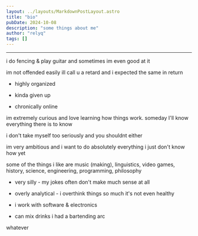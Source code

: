 ```yaml
---
layout: ../layouts/MarkdownPostLayout.astro
title: "bio"
pubDate: 2024-10-08
description: "some things about me"
author: "relyq"
tags: []
---
```


---

i do <span class="highlight">fencing</span> & play <span class="highlight">guitar</span> and sometimes im even good at it

im not offended easily ill call u a retard and i expected the same in return

- highly organized

- kinda given up

- chronically online

im extremely curious and love learning how things work. someday I'll know everything there is to know

i don't take myself too seriously and you shouldnt either

im very ambitious and i want to do absolutely everything i just don't know how yet

some of the things i like are <span class="highlight">music (making)</span>, <span class="highlight">linguistics</span>, <span class="highlight">video games</span>, <span class="highlight">history</span>, <span class="highlight">science</span>, <span class="highlight">engineering</span>, <span class="highlight">programming</span>, <span class="highlight">philosophy</span>

- very <span class="highlight">silly</span> - my jokes often don't make much sense at all

- overly <span class="highlight">analytical</span> - i overthink things so much it's not even healthy

- i work with <span class="highlight">software & electronics</span>

- can mix drinks i had a bartending arc

whatever
